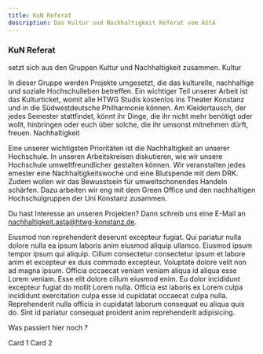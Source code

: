 ```yaml
---
title: KuN Referat
description: Das Kultur und Nachhaltigkeit Referat vom AStA
---
```


### KuN Referat

setzt sich aus den Gruppen Kultur und Nachhaltigkeit zusammen.
Kultur

In dieser Gruppe werden Projekte umgesetzt, die das kulturelle, nachhaltige und soziale Hochschulleben betreffen. Ein wichtiger Teil unserer Arbeit ist das Kulturticket, womit alle HTWG Studis kostenlos ins Theater Konstanz und in die Südwestdeutsche Philharmonie können. Am Kleidertausch, der jedes Semester stattfindet, könnt ihr Dinge, die ihr nicht mehr benötigt oder wollt, hinbringen oder euch über solche, die ihr umsonst mitnehmen dürft, freuen.
Nachhaltigkeit

Eine unserer wichtigsten Prioritäten ist die Nachhaltigkeit an unserer Hochschule. In unseren Arbeitskreisen diskutieren, wie wir unsere Hochschule umweltfreundlicher gestalten können. Wir veranstalten jedes emester eine Nachhaltigkeitswoche und eine Blutspende mit dem DRK. Zudem wollen wir das Bewusstsein für umweltschonendes Handeln schärfen. Dazu arbeiten wir eng mit dem Green Office und den nachhaltigen Hochschulgruppen der Uni Konstanz zusammen.

Du hast Interesse an unseren Projekten? Dann schreib uns eine E-Mail an nachhaltigkeit.asta@htwg-konstanz.de.


<Tabs>
  <TabItem label="Stars" icon="star">
   Eiusmod non reprehenderit deserunt excepteur fugiat. Qui pariatur nulla dolore nulla ea ipsum laboris anim eiusmod aliquip ullamco. Eiusmod ipsum tempor ipsum qui aliquip. Cillum consectetur consectetur ipsum et labore anim et excepteur ex duis commodo excepteur. Voluptate dolore velit non ad magna ipsum. Officia occaecat veniam veniam aliqua id aliqua esse Lorem veniam. Esse elit dolore cillum eiusmod enim.
  </TabItem>
  <TabItem label="Moons" icon="moon">
    Eu dolor incididunt excepteur fugiat do mollit Lorem nulla. Officia est laboris ex Lorem culpa incididunt exercitation culpa esse id cupidatat occaecat culpa nulla. Reprehenderit nulla officia in cupidatat laborum consequat eu aliqua quis do. Sint id pariatur consequat proident anim reprehenderit adipisicing.
  </TabItem>
</Tabs>


<Card title="Check this out">Was passiert hier noch ?</Card>

<CardGrid>
  <Card title="Stars" icon="star">
    Card 1
  </Card>
  <Card title="Moons" icon="moon">
    Card 2
  </Card>
</CardGrid>

